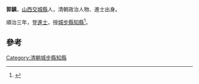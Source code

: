 '''郭鎮'''，[[山西|山西]][[交城縣|交城縣]]人，清朝政治人物、進士出身。

順治三年，登[[進士|進士]]，授[[城步縣|城步縣]][[知縣|知縣]]<ref>{{cite book|editor=（清）王轩等纂修，刘克文总点校|title=山西通志|date=1990年11月|publisher=北京：中华书局|isbn=7-101-00700-7|pages=1908|accessdate=2016-05-14}}</ref>。

==參考==
{{reflist}}
{{清朝人物小作品}}
{{順治三年丙戌科殿試金榜}}
[[Category:清朝城步縣知縣|Category:清朝城步縣知縣]]